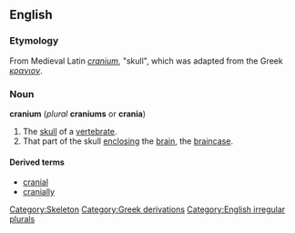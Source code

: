 {{wikipedia}}
==English==
===Etymology===
From Medieval Latin ''[[cranium#Latin|cranium]]'', "skull", which was adapted from the Greek ''[[κρανιον]]''.

===Noun===
'''cranium''' (''plural'' '''craniums''' or '''crania''')
#The [[skull]] of a [[vertebrate]].
#That part of the skull [[enclosing]] the [[brain]], the [[braincase]].

====Derived terms====
*[[cranial]]
*[[cranially]]

[[Category:Skeleton]]
[[Category:Greek derivations]]
[[Category:English irregular plurals]]